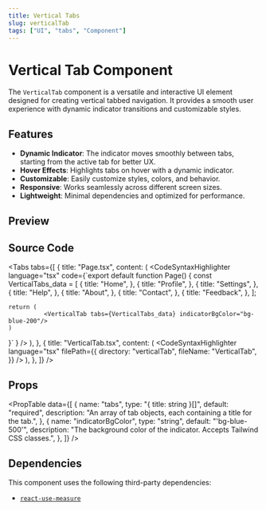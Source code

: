 ```yaml
---
title: Vertical Tabs
slug: verticalTab
tags: ["UI", "tabs", "Component"]
---
```


# Vertical Tab Component

The `VerticalTab` component is a versatile and interactive UI element designed for creating vertical tabbed navigation. It provides a smooth user experience with dynamic indicator transitions and customizable styles.

## Features

- **Dynamic Indicator**: The indicator moves smoothly between tabs, starting from the active tab for better UX.
- **Hover Effects**: Highlights tabs on hover with a dynamic indicator.
- **Customizable**: Easily customize styles, colors, and behavior.
- **Responsive**: Works seamlessly across different screen sizes.
- **Lightweight**: Minimal dependencies and optimized for performance.


## Preview

<ComponentPreview componentPath="VerticalTab_ex1.tsx" />

## Source Code

<Tabs
  tabs={[
        {
      title: "Page.tsx",
      content: (
        <CodeSyntaxHighlighter
          language="tsx"
          code={`export default function Page() {
const VerticalTabs_data = [
  {
    title: "Home",
  },
  {
    title: "Profile",
  },
  {
    title: "Settings",
  },
  {
    title: "Help",
  },
  {
    title: "About",
  },
  {
    title: "Contact",
  },
  {
    title: "Feedback",
  },
];

    return (
              <VerticalTab tabs={VerticalTabs_data} indicatorBgColor="bg-blue-200"/>
    )
}`
          }
        />
      ),
    },
    {
      title: "VerticalTab.tsx",
      content: (
        <CodeSyntaxHighlighter
          language="tsx"
          filePath={{
            directory: "verticalTab",
            fileName: "VerticalTab",
          }}
        />
      ),
    },
  ]}
/>

## Props

<PropTable data={[
  {
    name: "tabs",
    type: "{ title: string }[]",
    default: "required",
    description: "An array of tab objects, each containing a title for the tab.",
  },
  {
    name: "indicatorBgColor",
    type: "string",
    default: "'bg-blue-500'",
    description: "The background color of the indicator. Accepts Tailwind CSS classes.",
  },
]} />


## Dependencies

This component uses the following third-party dependencies:

- [`react-use-measure`](https://github.com/pmndrs/react-use-measure)


